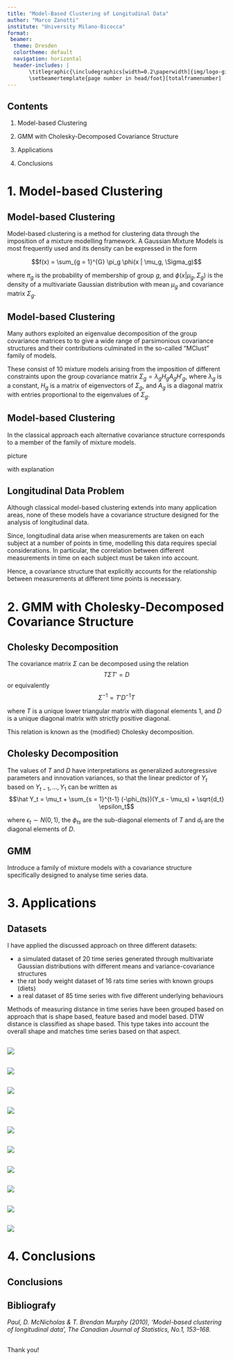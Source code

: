 ```yaml
---
title: "Model-Based Clustering of Longitudinal Data"
author: "Marco Zanotti"
institute: "University Milano-Bicocca"
format: 
 beamer:
  theme: Dresden
  colortheme: default
  navigation: horizontal
  header-includes: |
       \titlegraphic{\includegraphics[width=0.2\paperwidth]{img/logo-giallo.png}}
       \setbeamertemplate{page number in head/foot}[totalframenumber]
---
```



## Contents

1. Model-based Clustering

2. GMM with Cholesky-Decomposed Covariance Structure

3. Applications

4. Conclusions



# 1. Model-based Clustering

## Model-based Clustering

Model-based clustering is a method for clustering data through the imposition of
a mixture modelling framework. A Gaussian Mixture Models is most frequently used
and its density can be expressed in the form  

$$f(x) = \sum_{g = 1}^{G} \pi_g \phi(x | \mu_g, \Sigma_g)$$

where $\pi_g$ is the probability of membership of group $g$, and $\phi(x | \mu_g, \Sigma_g)$
is the density of a multivariate Gaussian distribution with mean $\mu_g$ and 
covariance matrix $\Sigma_g$.  


## Model-based Clustering

Many authors exploited an eigenvalue decomposition of the group covariance 
matrices to to give a wide range of parsimonious covariance structures and their 
contributions culminated in the so-called "MClust" family of models.  

These consist of 10 mixture models arising from the imposition of different 
constraints upon the group covariance matrix $\Sigma_g = \lambda_g H_g A_g H'_g$, 
where $\lambda_g$ is a constant, $H_g$ is a matrix of eigenvectors of $\Sigma_g$, 
and $A_g$ is a diagonal matrix with entries proportional to the eigenvalues of 
$\Sigma_g$.  


## Model-based Clustering

In the classical approach each alternative covariance structure corresponds to a
member of the family of mixture models.

picture

with explanation


## Longitudinal Data Problem

Although classical model-based clustering extends into many application areas, 
none of these models have a covariance structure designed for the analysis of
longitudinal data.  

Since, longitudinal data arise when measurements are taken on each subject at a 
number of points in time, modelling this data requires special considerations.
In particular, the correlation between different measurements in time on each
subject must be taken into account.  

Hence, a covariance structure that explicitly accounts for the relationship 
between measurements at different time points is necessary.



# 2. GMM with Cholesky-Decomposed Covariance Structure

## Cholesky Decomposition

The covariance matrix $\Sigma$ can be decomposed using the 
relation
$$T \Sigma T' = D$$ or equivalently $$ \Sigma^{-1} = T' D^{-1} T$$

where $T$ is a unique lower triangular matrix with diagonal elements 1, and $D$ 
is a unique diagonal matrix with strictly positive diagonal.  

This relation is known as the (modified) Cholesky decomposition. 


## Cholesky Decomposition

The values of $T$ and $D$ have interpretations as generalized autoregressive 
parameters and innovation variances, so that the linear predictor of $Y_t$ 
based on $Y_{t-1}, ..., Y_1$ can be written as
$$\hat Y_t = \mu_t + \sum_{s = 1}^{t-1} (-\phi_{ts})(Y_s - \mu_s) + \sqrt{d_t} \epsilon_t$$  

where $\epsilon_t \sim N(0,1)$, the $\phi_{ts}$ are the sub-diagonal elements of
$T$ and $d_t$ are the diagonal elements of $D$.  


## GMM 

Introduce a family of mixture models with a covariance structure specifically 
designed to analyse time series data.








# 3. Applications

## Datasets

I have applied the discussed approach on three different datasets:  

- a simulated dataset of 20 time series generated through multivariate Gaussian 
distributions with different means and variance-covariance structures  
- the rat body weight dataset of 16 rats time series with known groups (diets)  
- a real dataset of 85 time series with five different underlying behaviours



Methods of measuring distance in time series have been grouped based on approach
that is shape based, feature based and model based. 
DTW distance is classified as shape based. This type takes into account the 
overall shape and matches time series based on that aspect.



## 
![](img/ts_sim.png)

##
![](img/sim_clus.png)

##
![](img/ts_rats.png)

##
![](img/rats_clus1.png)

##
![](img/rats_clus2.png)

##
![](img/rats_clus3.png)

##
![](img/ts_real.png)

##
![](img/real_clus1.png)

##
![](img/real_clus2.png)

##
![](img/real_clus3.png)



# 4. Conclusions

## Conclusions





## Bibliografy

*Paul, D. McNicholas & T. Brendan Murphy (2010), ‘Model-based clustering of longitudinal data’, The Canadian Journal of Statistics, No.1, 153–168.*


##

\center Thank you! \center

\
